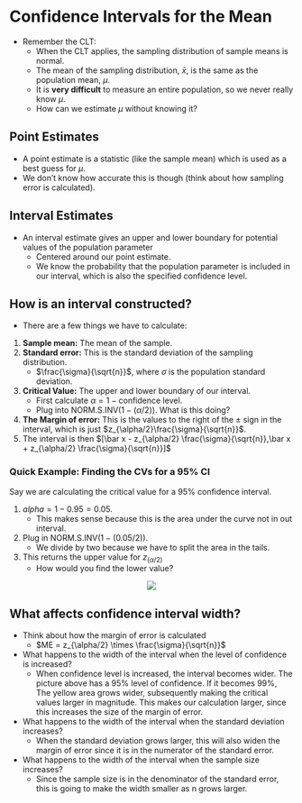 # Confidence Intervals for the Mean

- Remember the CLT:
    - When the CLT applies, the sampling distribution of sample means is normal.
    - The mean of the sampling distribution, $\bar x$, is the same as the population mean, $\mu$.
    - It is **very difficult** to measure an entire population, so we never really know $\mu$.
    - How can we estimate $\mu$ without knowing it?

## Point Estimates 

* A point estimate is a statistic (like the sample mean) which is used as a best guess for $\mu$.
* We don't know how accurate this is though (think about how sampling error is calculated).

## Interval Estimates

* An interval estimate gives an upper and lower boundary for potential values of the population parameter
    * Centered around our point estimate.
    * We know the probability that the population parameter is included in our interval, which is also the specified confidence level.
        
## How is an interval constructed?

* There are a few things we have to calculate:

1. **Sample mean:** The mean of the sample.
2. **Standard error:** This is the standard deviation of the sampling distribution.
    - $\frac{\sigma}{\sqrt{n}}$, where $\sigma$ is the population standard deviation.
3. **Critical Value:** The upper and lower boundary of our interval.
    * First calculate $\alpha = 1 - \text{confidence level}$.
    * Plug into NORM.S.INV($1 - (\alpha/2))$. What is this doing?
4. **The Margin of error:** This is the values to the right of the $\pm$ sign in the interval, which is just $z_{\alpha/2}\frac{\sigma}{\sqrt{n}}$.
5. The interval is then $[\bar x - z_{\alpha/2} \frac{\sigma}{\sqrt{n}},\bar x + z_{\alpha/2} \frac{\sigma}{\sqrt{n}}]$
        
### Quick Example: Finding the CVs for a 95% CI

Say we are calculating the critical value for a 95% confidence interval. 

1. $alpha = 1 - 0.95 = 0.05$. 
    - This makes sense because this is the area under the curve not in out interval. 
    
2. Plug in NORM.S.INV($1 - (0.05/2))$. 
    - We divide by two because we have to split the area in the tails. 
    
3. This returns the upper value for $z_(\alpha/2)$
    - How would you find the lower value?

<center>
![](sample_dist.png)
</center>

## What affects confidence interval width?

* Think about how the margin of error is calculated
    + $ME = z_{\alpha/2} \times \frac{\sigma}{\sqrt{n}}$

* What happens to the width of the interval when the level of confidence is
increased?
    + When confidence level is increased, the interval becomes wider. The 
    picture above has a 95% level of confidence. If it becomes 99%, The yellow 
    area grows wider, subsequently making the critical values larger in 
    magnitude. This makes our calculation larger, since this increases the size
    of the margin of error.
    
* What happens to the width of the interval when the standard deviation
increases?
    + When the standard deviation grows larger, this will also widen the margin
    of error since it is in the numerator of the standard error.
    
* What happens to the width of the interval when the sample size increases?
    + Since the sample size is in the denominator of the standard error, this
    is going to make the width smaller as n grows larger. 